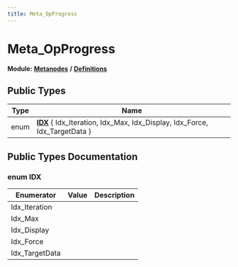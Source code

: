 ```yaml
---
title: Meta_OpProgress
---
```


# Meta_OpProgress

**Module:** **[Metanodes](../../modules/metanodes/index.mdx)** **/** **[Definitions](../../modules/metanodes/definitions.mdx)**

## Public Types

| Type           | Name           |
| -------------- | -------------- |
| enum| **[IDX](#enum-idx)** \{ Idx_Iteration, Idx_Max, Idx_Display, Idx_Force, Idx_TargetData \} |

## Public Types Documentation

### enum IDX

| Enumerator | Value | Description |
| ---------- | ----- | ----------- |
| Idx_Iteration | |   |
| Idx_Max | |   |
| Idx_Display | |   |
| Idx_Force | |   |
| Idx_TargetData | |   |
